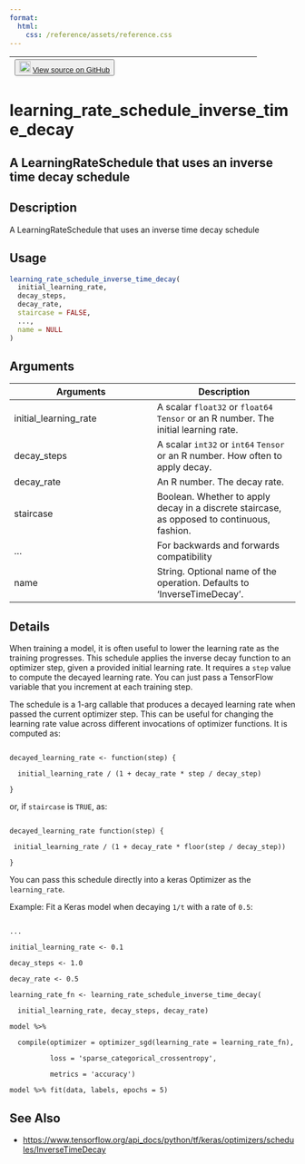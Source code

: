 ```yaml
---
format:
  html:
    css: /reference/assets/reference.css
---
```


| <button class="button"> ![](/reference/assets/GitHub-Mark-32px.png){width="20"} [View source on GitHub](https://github.com/rstudio/keras//blob/main/R/learning_rate_schedules.R#L244) </button> |
|:------------------------------:|:--------------------------------------:|

# learning_rate_schedule_inverse_time_decay

## A LearningRateSchedule that uses an inverse time decay schedule

## Description
A LearningRateSchedule that uses an inverse time decay schedule 


## Usage
```r
learning_rate_schedule_inverse_time_decay( 
  initial_learning_rate, 
  decay_steps, 
  decay_rate, 
  staircase = FALSE, 
  ..., 
  name = NULL 
) 
```

## Arguments
|Arguments|Description|
|---|---|
| initial_learning_rate | A scalar `float32` or `float64` `Tensor` or an R number. The initial learning rate. |
| decay_steps | A scalar `int32` or `int64` `Tensor` or an R number. How often to apply decay. |
| decay_rate | An R number. The decay rate. |
| staircase | Boolean. Whether to apply decay in a discrete staircase, as opposed to continuous, fashion. |
| ... | For backwards and forwards compatibility |
| name | String.  Optional name of the operation.  Defaults to 'InverseTimeDecay'. |

## Details

When training a model, it is often useful to lower the learning rate as the training progresses. This schedule applies the inverse decay function to an optimizer step, given a provided initial learning rate. It requires a `step` value to compute the decayed learning rate. You can just pass a TensorFlow variable that you increment at each training step. 

The schedule is a 1-arg callable that produces a decayed learning rate when passed the current optimizer step. This can be useful for changing the learning rate value across different invocations of optimizer functions. It is computed as: 

```

decayed_learning_rate <- function(step) { 

  initial_learning_rate / (1 + decay_rate * step / decay_step) 

} 

```

or, if `staircase` is `TRUE`, as: 

```

decayed_learning_rate function(step) { 

 initial_learning_rate / (1 + decay_rate * floor(step / decay_step)) 

} 

```

You can pass this schedule directly into a keras Optimizer as the `learning_rate`. 

Example: Fit a Keras model when decaying `1/t` with a rate of `0.5`: 

```

... 

initial_learning_rate <- 0.1 

decay_steps <- 1.0 

decay_rate <- 0.5 

learning_rate_fn <- learning_rate_schedule_inverse_time_decay( 

  initial_learning_rate, decay_steps, decay_rate) 

model %>% 

  compile(optimizer = optimizer_sgd(learning_rate = learning_rate_fn), 

          loss = 'sparse_categorical_crossentropy', 

          metrics = 'accuracy') 

model %>% fit(data, labels, epochs = 5) 

```





## See Also
- [https://www.tensorflow.org/api_docs/python/tf/keras/optimizers/schedules/InverseTimeDecay](https://www.tensorflow.org/api_docs/python/tf/keras/optimizers/schedules/InverseTimeDecay)

